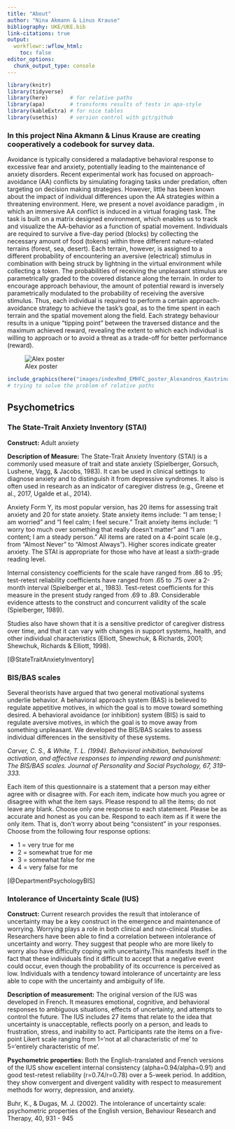 ```yaml
---
title: "About"
author: "Nina Akmann & Linus Krause"
bibliography: UKE/UKE.bib
link-citations: true
output:
  workflowr::wflow_html:
    toc: false
editor_options:
  chunk_output_type: console
---
```


```r
library(knitr)
library(tidyverse)
library(here)       # for relative paths
library(apa)        # transforms results of tests in apa-style
library(kableExtra) # for nice tables
library(usethis)    # version control with git/github
```

### In this project Nina Akmann & Linus Krause are creating cooperatively a codebook for survey data.

Avoidance is typically considered a maladaptive behavioral response to excessive fear and anxiety, potentially leading to the maintenance of anxiety disorders. Recent experimental work has focused on approach-avoidance (AA) conflicts by simulating foraging tasks under predation, often targeting on decision making strategies. However, little has been known about the impact of individual differences upon the AA strategies within a threatening environment. Here, we present a novel avoidance paradigm , in which an immersive AA conflict is induced in a virtual foraging task. The task is built on a matrix designed environment, which enables us to track and visualize the AA-behavior as a function of spatial movement. Individuals are required to survive a five-day period (blocks) by collecting the necessary amount of food (tokens) within three different nature-related terrains (forest, sea, desert). Each terrain, however, is assigned to a different probability of encountering an aversive (electrical) stimulus in combination with being struck by lightning in the virtual environment while collecting a token. The probabilities of receiving the unpleasant stimulus are parametrically graded to the covered distance along the terrain. In order to encourage approach behaviour, the amount of potential reward is inversely parametrically modulated to the probability of receiving the aversive stimulus. Thus, each individual is required to perform a certain approach-avoidance strategy to achieve the task's goal, as to the time spent in each terrain and the spatial movement along the field. Each strategy behaviour results in a unique "tipping point" between the traversed distance and the maximum achieved reward, revealing the extent to which each individual is willing to approach or to avoid a threat as a trade-off for better performance (reward).

![Alex poster](images/indexRmd_EMHFC_poster_Alexandros_Kastrinogiannis.jpg)

```r


include_graphics(here("images/indexRmd_EMHFC_poster_Alexandros_Kastrinogiannis.jpg"))
# trying to solve the problem of relative paths

```

## Psychometrics

### The State-Trait Anxiety Inventory (STAI)

**Construct:** Adult anxiety

**Description of Measure:** The State-Trait Anxiety Inventory (STAI) is a commonly used measure of trait and state anxiety (Spielberger, Gorsuch, Lushene, Vagg, & Jacobs, 1983). It can be used in clinical settings to diagnose anxiety and to distinguish it from depressive syndromes. It also is often used in research as an indicator of caregiver distress (e.g., Greene et al., 2017, Ugalde et al., 2014).

Anxiety Form Y, its most popular version, has 20 items for assessing trait anxiety and 20 for state anxiety. State anxiety items include: "I am tense; I am worried" and "I feel calm; I feel secure." Trait anxiety items include: "I worry too much over something that really doesn't matter" and "I am content; I am a steady person." All items are rated on a 4-point scale (e.g., from "Almost Never" to "Almost Always"). Higher scores indicate greater anxiety. The STAI is appropriate for those who have at least a sixth-grade reading level.

Internal consistency coefficients for the scale have ranged from .86 to .95; test-retest reliability coefficients have ranged from .65 to .75 over a 2-month interval (Spielberger et al., 1983). Test-retest coefficients for this measure in the present study ranged from .69 to .89. Considerable evidence attests to the construct and concurrent validity of the scale (Spielberger, 1989).

Studies also have shown that it is a sensitive predictor of caregiver distress over time, and that it can vary with changes in support systems, health, and other individual characteristics (Elliott, Shewchuk, & Richards, 2001; Shewchuk, Richards & Elliott, 1998).

[@StateTraitAnxietyInventory]

### BIS/BAS scales

Several theorists have argued that two general motivational systems underlie behavior. A behavioral approach system (BAS) is believed to regulate appetitive motives, in which the goal is to move toward something desired. A behavioral avoidance (or inhibition) system (BIS) is said to regulate aversive motives, in which the goal is to move away from something unpleasant. We developed the BIS/BAS scales to assess individual differences in the sensitivity of these systems.

*Carver, C. S., & White, T. L. (1994). Behavioral inhibition, behavioral activation, and affective responses to impending reward and punishment: The BIS/BAS scales. Journal of Personality and Social Psychology, 67, 319-333.*

Each item of this questionnaire is a statement that a person may either agree with or disagree with. For each item, indicate how much you agree or disagree with what the item says. Please respond to all the items; do not leave any blank. Choose only one response to each statement. Please be as accurate and honest as you can be. Respond to each item as if it were the only item. That is, don't worry about being "consistent" in your responses. Choose from the following four response options:

-   1 = very true for me
-   2 = somewhat true for me
-   3 = somewhat false for me
-   4 = very false for me

[@DepartmentPsychologyBIS]

### Intolerance of Uncertainty Scale (IUS)

**Construct:** Current research provides the result that intolerance of uncertainty may be a key construct in the emergence and maintenance of worrying.  Worrying plays a role in both clinical and non-clinical studies. Researchers have been able to find a correlation between intolerance of uncertainty and worry. They suggest that people who are more likely to worry also have difficulty coping with uncertainty.This manifests itself in the fact that these individuals find it difficult to accept that a negative event could occur, even though the probability of its occurrence is perceived as low.  Individuals with a tendency toward intolerance of uncertainty are less able to cope with the uncertainty and ambiguity of life.

**Description of measurement:** The original version of the IUS was developed in French. It measures emotional, cognitive, and behavioral responses to ambiguous situations, effects of uncertainty, and attempts to control the future. The IUS includes 27 items that relate to the idea that uncertainty is unacceptable, reflects poorly on a person, and leads to frustration, stress, and inability to act. Participants rate the items on a five-point Likert scale ranging from 1='not at all characteristic of me' to 5='entirely characteristic of me'.

**Psychometric properties:** Both the English-translated and French versions of the IUS show excellent internal consistency (alpha=0.94/alpha=0.91) and good test-retest reliability (r=0.74/r=0.78) over a 5-week period. In addition, they show convergent and divergent validity with respect to measurement methods for worry, depression, and anxiety. 

Buhr, K., & Dugas, M. J. (2002). The intolerance of uncertainty scale: psychometric properties of the English version, Behaviour Research and Therapy, 40, 931 - 945
